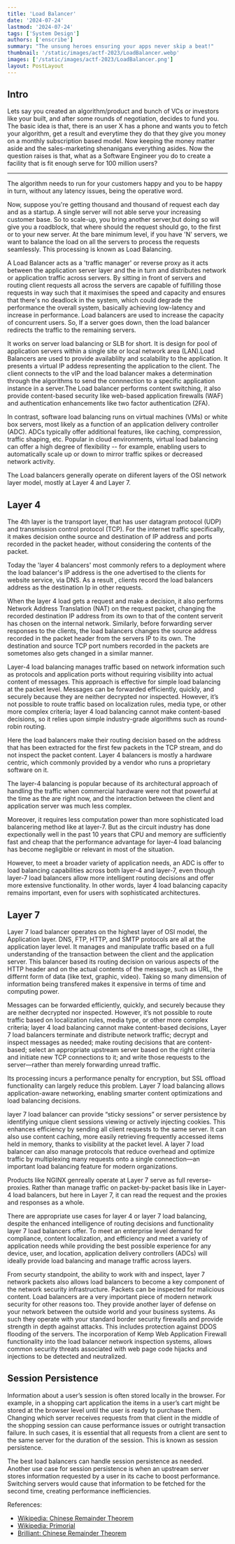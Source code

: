 ```yaml
---
title: 'Load Balancer'
date: '2024-07-24'
lastmod: '2024-07-24'
tags: ['System Design']
authors: ['enscribe']
summary: "The unsung heroes ensuring your apps never skip a beat!"
thumbnail: '/static/images/actf-2023/LoadBalancer.webp'
images: ['/static/images/actf-2023/LoadBalancer.png']
layout: PostLayout
---
```


## Intro

Lets say you created an algorithm/product and bunch of VCs or investors like your built, and after some rounds of negotiation, decides to fund you.
The basic idea is that, there is an user X has a phone and wants you to fetch your algorithm, get a result and everytime they do that they give you money on a monthly subscription based model.
Now keeping the money matter aside and the sales-marketing shenanigans everything asides. Now the question raises is that, what as a Software Engineer you do to create a facility that is fit enough serve for 100 million users?

---

The algorithm needs to run for your customers happy and you to be happy in turn, without any latency issues, being the operative word. 

Now, suppose you're getting thousand and thousand of request each day and as a startup. A single server will not able serve your increasing customer base. So to scale-up, you bring another server,but doing so will give you a roadblock,
that where should the request should go, to the first or to your new server.
At the bare minimum level, if you have 'N' servers, we want to balance the load on all the servers to process the requests seamlessly. This processing is known as Load Balancing.

A Load Balancer acts as a 'traffic manager' or reverse proxy as it acts between the application server layer and the in turn and distributes network or application traffic across servers. By sitting in front of servers and routing client requests all across the servers
are capable of fulfilling those requests in way such that it maximises the speed and capacity and ensures that there's no deadlock in the system, which could degrade the performance the overall system, basically achieving low-latency and increase in performance.
Load balancers are used to increase the capacity of concurrent users. So, If a server goes down, then the load balancer redirects the traffic to the remaining servers.

It works on server load balancing or SLB for short. It is design for pool of application servers within a single site or local network area (LAN).Load Balancers are used to provide availablilty and scalability to the application.
It presents a virtual IP addess representing the application to the client. The client connects to the vIP and the load balancer makes a determination through the algorithms to send the connnection to a specific application
instance in a server.The Load balancer performs content switching, it also provide content-based security like web-based application firewalls (WAF) and authentication enhancements like two factor authentication (2FA).

In contrast, software load balancing runs on virtual machines (VMs) or white box servers, most likely as a function of an application delivery controller (ADC).
ADCs typically offer additional features, like caching, compression, traffic shaping, etc. Popular in cloud environments, virtual load balancing can offer a high degree of flexibility -- for example, enabling users to automatically scale up or down to mirror traffic spikes or decreased network activity.

The Load balancers generally operate on diiferent layers of the OSI network layer model, mostly at Layer 4 and Layer 7.

## Layer 4

The 4th layer is the transport layer, that has user datagram protocol (UDP) and transmission control protocol (TCP). For the internet traffic specifically, it makes decision onthe source and destination of IP address and ports recorded in the packet header, without considering the contents of the packet.

Today the 'layer 4 balancers' most commonly refers to a deployment where the load balancer's IP address is the one advertised to the clients for website service, via DNS. As a result , clients record the load balancers address as the destination Ip in other requests.

When the layer 4 load gets a request and make a decision, it also performs Network Address Translation (NAT) on the request packet, changing the recorded destination IP address from its own to that of the content serverit has chosen on the internal network. Similarly, before forwarding server responses to the clients, the load balancers changes the source address recorded in the packet header from the servers IP to its own. 
The destination and source TCP port numbers recorded in the packets are sometomes also gets changed in a similar manner. 

Layer-4 load balancing manages traffic based on network information such as protocols and application ports without requiring visibility into actual content of messages.
This approach is effective for simple load balancing at the packet level. Messages can be forwarded efficiently, quickly, and securely because they are neither decrypted nor inspected. However, it’s not possible to route traffic based on localization rules, media type, or other more complex criteria; layer 4 load balancing cannot make content-based decisions, so it relies upon simple industry-grade algorithms such as round-robin routing.

Here the load balancers make their routing decision based on the address that has been extracted for the first few packets in the TCP stream, and do not inspect the packet content. Layer 4 balancers is mostly a hardware centric, which commonly provided by a vendor who runs a proprietary software on it. 

The layer-4 balancing is popular because of its architectural approach of handling the traffic when commercial hardware were not that powerful at the time as the are right now, and the interaction between the client and application server was much less complex. 

Moreover, it requires less computation power than more sophisticated load balancering method like at layer-7.
But as the circuit industry has done expectionally well in the past 10 years that CPU and memory are sufficiently fast and cheap that the performance advantage for layer-4 load balancing has become negligible or relevant in most of the situation.   

However, to meet a broader variety of application needs, an ADC is offer to load balancing capabilities across both layer-4 and layer-7, even though layer-7 load balancers allow more intelligent routing decisions and offer more extensive functionality. In other words, layer 4 load balancing capacity remains important, even for users with sophisticated architectures.

## Layer 7

Layer 7 load balancer operates on the highest layer of OSI model, the Application layer. DNS, FTP, HTTP, and SMTP protocols are all at the application layer level. It manages and manipulate traffic based on a full understanding of the transaction between the client and the application server. This balancer based its routing decision on various aspects of the HTTP header and on the actual contents of the message, such as URL, the differnt form of data (like text, graphic, video).
Taking so many dimension of information being transfered makes it expensive in terms of time and computing power.  

Messages can be forwarded efficiently, quickly, and securely because they are neither decrypted nor inspected. However, it’s not possible to route traffic based on localization rules, media type, or other more complex criteria; layer 4 load balancing cannot make content-based decisions,
Layer 7 load balancers terminate and distribute network traffic; decrypt and inspect messages as needed; make routing decisions that are content-based; select an appropriate upstream server based on the right criteria and initiate new TCP connections to it; and write those requests to the server—rather than merely forwarding unread traffic.

Its processing incurs a performance penalty for encryption, but SSL offload functionality can largely reduce this problem. Layer 7 load balancing allows application-aware networking, enabling smarter content optimizations and load balancing decisions.

layer 7 load balancer can provide “sticky sessions” or server persistence by identifying unique client sessions viewing or actively injecting cookies. This enhances efficiency by sending all client requests to the same server. It can also use content caching, more easily retrieving frequently accessed items held in memory, thanks to visibility at the packet level. 
A layer 7 load balancer can also manage protocols that reduce overhead and optimize traffic by multiplexing many requests onto a single connection—an important load balancing feature for modern organizations.

Products like NGINX genreally operate at Layer 7 serve as full reverse-proxies. Rather than manage traffic on packet-by-packet basis like in Layer-4 load balancers, but here in Layer 7, it can read the request and the proxies and responses as a whole.

There are appropriate use cases for layer 4 or layer 7 load balancing, despite the enhanced intelligence of routing decisions and functionality layer 7 load balancers offer. To meet an enterprise level demand for compliance, content localization, and efficiency and meet a variety of application needs while providing the best possible experience for any device, user, and location, application delivery controllers (ADCs) will ideally provide load balancing and manage traffic across layers.

From securty standpoint, the ability to work with and inspect, layer 7 network packets also allows load balancers to become a key component of the network security infrastructure. Packets can be inspected for malicious content. Load balancers are a very important piece of modern network security for other reasons too. They provide another layer of defense on your network between the outside world and your business systems. As such they operate with your standard border security firewalls and provide strength in depth against attacks. This includes protection against DDOS flooding of the servers. The incorporation of Kemp Web Application Firewall functionality into the load balancer network inspection systems, allows common security threats associated with web page code hijacks and injections to be detected and neutralized.



## Session Persistence

Information about a user’s session is often stored locally in the browser. For example, in a shopping cart application the items in a user’s cart might be stored at the browser level until the user is ready to purchase them. Changing which server receives requests from that client in the middle of the shopping session can cause performance issues or outright transaction failure. In such cases, it is essential that all requests from a client are sent to the same server for the duration of the session. This is known as session persistence.

The best load balancers can handle session persistence as needed. Another use case for session persistence is when an upstream server stores information requested by a user in its cache to boost performance. Switching servers would cause that information to be fetched for the second time, creating performance inefficiencies.

References:

-   [Wikipedia: Chinese Remainder Theorem](https://en.wikipedia.org/wiki/Chinese_remainder_theorem)
-   [Wikipedia: Primorial](https://en.wikipedia.org/wiki/Primorial)
-   [Brilliant: Chinese Remainder Theorem](https://brilliant.org/wiki/chinese-remainder-theorem/)
